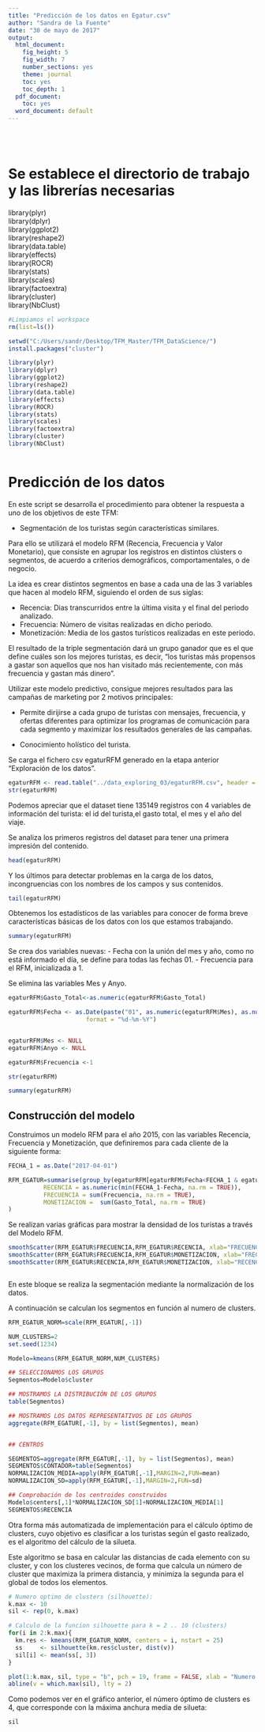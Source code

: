 ```yaml
---
title: "Predicción de los datos en Egatur.csv"
author: "Sandra de la Fuente"
date: "30 de mayo de 2017"
output:
  html_document:
    fig_height: 5
    fig_width: 7
    number_sections: yes
    theme: journal
    toc: yes
    toc_depth: 1
  pdf_document:
    toc: yes
  word_document: default
---
```

<br></br>


# Se establece el directorio de trabajo y las librerías necesarias

library(plyr)<br>
library(dplyr)<br>
library(ggplot2)<br>
library(reshape2)<br>
library(data.table)<br>
library(effects)<br>
library(ROCR)<br>
library(stats)<br>
library(scales)<br>
library(factoextra)<br>
library(cluster)<br>
library(NbClust)<br>


```r

#Limpiamos el workspace
rm(list=ls())

setwd("C:/Users/sandr/Desktop/TFM_Master/TFM_DataScience/")
install.packages("cluster")

library(plyr)
library(dplyr)
library(ggplot2)
library(reshape2)
library(data.table)
library(effects)
library(ROCR)
library(stats)
library(scales)
library(factoextra)
library(cluster)
library(NbClust)



```


# Predicción de los datos

En este script se desarrolla el procedimiento para obtener la respuesta a uno de los objetivos de este TFM:

 - Segmentación de los turistas según características similares.
 

Para ello se utilizará el modelo RFM (Recencia, Frecuencia y Valor Monetario), que consiste en agrupar los registros en distintos clústers o segmentos, de acuerdo a criterios demográficos, comportamentales, o de negocio.


La idea es crear distintos segmentos en base a cada una de las 3 variables que hacen al modelo RFM, siguiendo el orden de sus siglas:

  - Recencia: Dias transcurridos entre la última visita y el final del periodo analizado.
  - Frecuencia: Número de visitas realizadas en dicho periodo.
  - Monetización: Media de los gastos turísticos realizadas en este periodo.
  

El resultado de la triple segmentación dará un grupo ganador que es el que define cuáles son los mejores turistas, es decir, “los turistas más propensos a gastar son aquellos que nos han visitado más recientemente, con más frecuencia y gastan más dinero”.


Utilizar este modelo predictivo, consigue mejores resultados para las campañas de marketing por 2 motivos principales:

  - Permite dirijirse a cada grupo de turistas con mensajes, frecuencia, y ofertas diferentes para optimizar los programas de comunicación para cada segmento y maximizar los resultados generales de las campañas.

  - Conocimiento holístico del turista.
  


Se carga el fichero csv egaturRFM generado en la etapa anterior "Exploración de los datos".



```r

egaturRFM <- read.table("../data_exploring_03/egaturRFM.csv", header = T, sep = ",",   fileEncoding="utf-8")
str(egaturRFM)


```

Podemos apreciar que el dataset tiene 135149 registros con 4 variables de información del turista: el id del turista,el gasto total, el mes y el año del viaje.


Se analiza los primeros registros del dataset para tener una primera impresión del contenido.

```r

head(egaturRFM)

```


Y los últimos para detectar problemas en la carga de los datos, incongruencias con los nombres de los campos y sus contenidos.

```r

tail(egaturRFM)

```

Obtenemos los estadísticos de las variables para conocer de forma breve características básicas de los datos con los que estamos trabajando.

```r

summary(egaturRFM)

```


Se crea dos variables nuevas:
  - Fecha con la unión del mes y año, como no está informado el día, se define para todas las fechas 01.
  - Frecuencia para el RFM, inicializada a 1.

Se elimina las variables Mes y Anyo.



```r

egaturRFM$Gasto_Total<-as.numeric(egaturRFM$Gasto_Total)

egaturRFM$Fecha <- as.Date(paste("01", as.numeric(egaturRFM$Mes), as.numeric(egaturRFM$Anyo), sep="-"),
                      format = "%d-%m-%Y")


egaturRFM$Mes <- NULL
egaturRFM$Anyo <- NULL

egaturRFM$Frecuencia <-1

```




```r

str(egaturRFM)

summary(egaturRFM)


```



## Construcción del modelo

Construimos un modelo RFM para el año 2015, con las variables Recencia, Frecuencia y Monetización, que
definiremos para cada cliente de la siguiente forma:


```r
FECHA_1 = as.Date("2017-04-01")

RFM_EGATUR=summarise(group_by(egaturRFM[egaturRFM$Fecha<FECHA_1 & egaturRFM$Fecha>=FECHA_1-487,], Id),
          RECENCIA = as.numeric(min(FECHA_1-Fecha, na.rm = TRUE)),
          FRECUENCIA = sum(Frecuencia, na.rm = TRUE),
          MONETIZACION =  sum(Gasto_Total, na.rm = TRUE)
)

```


Se realizan varias gráficas para mostrar la densidad de los turistas a través del Modelo RFM.


```r



smoothScatter(RFM_EGATUR$FRECUENCIA,RFM_EGATUR$RECENCIA, xlab="FRECUENCIA", ylab="RECENCIA")
smoothScatter(RFM_EGATUR$FRECUENCIA,RFM_EGATUR$MONETIZACION, xlab="FRECUENCIA",ylab="MONETIZACION")
smoothScatter(RFM_EGATUR$RECENCIA,RFM_EGATUR$MONETIZACION, xlab="RECENCIA",ylab="MONETIZACION")



```

En este bloque se realiza la segmentación mediante la normalización de los datos.

A continuación se calculan los segmentos en función al numero de clusters.


```r

RFM_EGATUR_NORM=scale(RFM_EGATUR[,-1])

NUM_CLUSTERS=2
set.seed(1234)

Modelo=kmeans(RFM_EGATUR_NORM,NUM_CLUSTERS)

## SELECCIONAMOS LOS GRUPOS
Segmentos=Modelo$cluster

## MOSTRAMOS LA DISTRIBUCIÓN DE LOS GRUPOS
table(Segmentos)

## MOSTRAMOS LOS DATOS REPRESENTATIVOS DE LOS GRUPOS
aggregate(RFM_EGATUR[,-1], by = list(Segmentos), mean)


## CENTROS

SEGMENTOS=aggregate(RFM_EGATUR[,-1], by = list(Segmentos), mean)
SEGMENTOS$CONTADOR=table(Segmentos)
NORMALIZACION_MEDIA=apply(RFM_EGATUR[,-1],MARGIN=2,FUN=mean)
NORMALIZACION_SD=apply(RFM_EGATUR[,-1],MARGIN=2,FUN=sd)

## Comprobación de los centroides construidos
Modelo$centers[,1]*NORMALIZACION_SD[1]+NORMALIZACION_MEDIA[1]
SEGMENTOS$RECENCIA


```



Otra forma más automatizada de implementación para el cálculo óptimo de clusters, cuyo objetivo es clasificar a los turistas según el gasto realizado, es el algoritmo del cálculo de la silueta.


Este algoritmo se basa en calcular las distancias de cada elemento con su cluster, y con los clusteres vecinos, de forma que calcula un número de cluster que maximiza la primera distancia, y minimiza la segunda para el global de todos los elementos.


```r
# Numero optimo de clusters (silhouette):
k.max <- 10
sil <- rep(0, k.max)

# Calculo de la funcion silhouette para k = 2 .. 10 (clusters)
for(i in 2:k.max){
  km.res <- kmeans(RFM_EGATUR_NORM, centers = i, nstart = 25)
  ss     <- silhouette(km.res$cluster, dist(v))
  sil[i] <- mean(ss[, 3])
}

plot(1:k.max, sil, type = "b", pch = 19, frame = FALSE, xlab = "Numero de clusters", ylab = "Ancho medio de silueta")
abline(v = which.max(sil), lty = 2)

```

Como podemos ver en el gráfico anterior, el número óptimo de clusters es 4, que corresponde con la máxima anchura media de silueta:
```r
sil

```